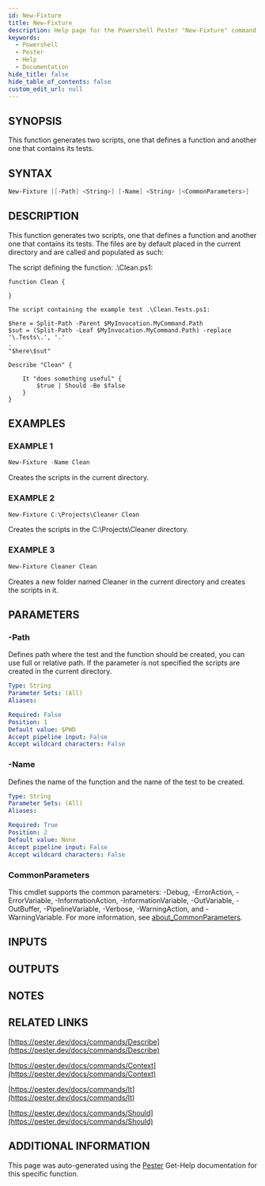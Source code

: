 ```yaml
---
id: New-Fixture
title: New-Fixture
description: Help page for the Powershell Pester "New-Fixture" command
keywords:
  - Powershell
  - Pester
  - Help
  - Documentation
hide_title: false
hide_table_of_contents: false
custom_edit_url: null
---
```


## SYNOPSIS

This function generates two scripts, one that defines a function
and another one that contains its tests.

## SYNTAX

```powershell
New-Fixture [[-Path] <String>] [-Name] <String> [<CommonParameters>]
```

## DESCRIPTION

This function generates two scripts, one that defines a function
and another one that contains its tests.
The files are by default
placed in the current directory and are called and populated as such:

The script defining the function: .\Clean.ps1:

```
function Clean {

}

The script containing the example test .\Clean.Tests.ps1:

$here = Split-Path -Parent $MyInvocation.MyCommand.Path
$sut = (Split-Path -Leaf $MyInvocation.MyCommand.Path) -replace '\.Tests\.', '.'
.
"$here\$sut"

Describe "Clean" {

    It "does something useful" {
        $true | Should -Be $false
    }
}
```

## EXAMPLES

### EXAMPLE 1

```powershell
New-Fixture -Name Clean
```

Creates the scripts in the current directory.

### EXAMPLE 2

```powershell
New-Fixture C:\Projects\Cleaner Clean
```

Creates the scripts in the C:\Projects\Cleaner directory.

### EXAMPLE 3

```powershell
New-Fixture Cleaner Clean
```

Creates a new folder named Cleaner in the current directory and creates the scripts in it.

## PARAMETERS

### -Path

Defines path where the test and the function should be created, you can use full or relative path.
If the parameter is not specified the scripts are created in the current directory.

```yaml
Type: String
Parameter Sets: (All)
Aliases:

Required: False
Position: 1
Default value: $PWD
Accept pipeline input: False
Accept wildcard characters: False
```

### -Name

Defines the name of the function and the name of the test to be created.

```yaml
Type: String
Parameter Sets: (All)
Aliases:

Required: True
Position: 2
Default value: None
Accept pipeline input: False
Accept wildcard characters: False
```

### CommonParameters

This cmdlet supports the common parameters: -Debug, -ErrorAction, -ErrorVariable, -InformationAction, -InformationVariable, -OutVariable, -OutBuffer, -PipelineVariable, -Verbose, -WarningAction, and -WarningVariable. For more information, see [about_CommonParameters](http://go.microsoft.com/fwlink/?LinkID=113216).

## INPUTS

## OUTPUTS

## NOTES

## RELATED LINKS

[https://pester.dev/docs/commands/Describe](https://pester.dev/docs/commands/Describe)

[https://pester.dev/docs/commands/Context](https://pester.dev/docs/commands/Context)

[https://pester.dev/docs/commands/It](https://pester.dev/docs/commands/It)

[https://pester.dev/docs/commands/Should](https://pester.dev/docs/commands/Should)

## ADDITIONAL INFORMATION

This page was auto-generated using the [Pester](https://github.com/pester/pester) Get-Help documentation for this specific function.
